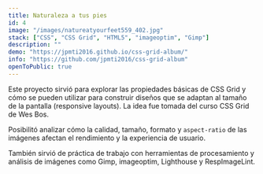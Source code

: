 ```yaml
---
title: Naturaleza a tus pies
id: 4
image: "/images/natureatyourfeet559_402.jpg"
stack: ["CSS", "CSS Grid", "HTML5", "imageoptim", "Gimp"]
description: ""
demo: "https://jpmti2016.github.io/css-grid-album/"
info: "https://github.com/jpmti2016/css-grid-album"
openToPublic: true
---
```


Este proyecto sirvió para explorar las propiedades básicas de CSS Grid y cómo se pueden utilizar para construir diseños que se adaptan al
tamaño de la pantalla (responsive layouts). La idea fue tomada del curso CSS Grid de Wes Bos.

Posibilitó analizar cómo la calidad, tamaño, formato y `aspect-ratio` de las imágenes afectan el rendimiento y la experiencia de usuario.

También sirvió de práctica de trabajo con herramientas de procesamiento y análisis de imágenes como Gimp, imageoptim, Lighthouse y
RespImageLint.
